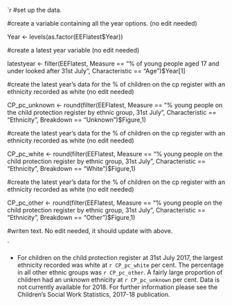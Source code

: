 


`r 
#set up the data.


#create a variable containing all the year options. (no edit needed)

Year <- levels(as.factor(EEFlatest$Year))

#create a latest year variable (no edit needed)

latestyear <- filter(EEFlatest, Measure == "% of young people aged 17 and under looked after 31st July",
                            Characteristic == "Age")$Year[1]

#create the latest year's data for the % of children on the cp register with an ethnicity recorded as white (no edit needed)

CP_pc_unknown <- round(filter(EEFlatest, Measure == "% young people on the child protection register by ethnic group, 31st July",
                                      Characteristic == "Ethnicity", Breakdown == "Unknown")$Figure,1)


#create the latest year's data for the % of children on the cp register with an ethnicity recorded as white (no edit needed)

CP_pc_white <- round(filter(EEFlatest, Measure == "% young people on the child protection register by ethnic group, 31st July",
                                      Characteristic == "Ethnicity", Breakdown == "White")$Figure,1)

#create the latest year's data for the % of children on the cp register with an ethnicity recorded as white (no edit needed)

CP_pc_other <- round(filter(EEFlatest, Measure == "% young people on the child protection register by ethnic group, 31st July",
                                      Characteristic == "Ethnicity", Breakdown == "Other")$Figure,1)


#writen text. No edit needed, it should update with above.

`

* For children on the child protection register at 31st July 2017, the largest ethnicity recorded 
	was white at `r CP_pc_white` per cent. The percentage in all other ethnic groups was `r CP_pc_other`. A fairly
	large proportion of children had an unknown ethnicity at `r CP_pc_unknown` per cent. Data is not currently 	available for 2018. For further information please see the Children's Social Work Statistics, 2017-18 publication.
	

